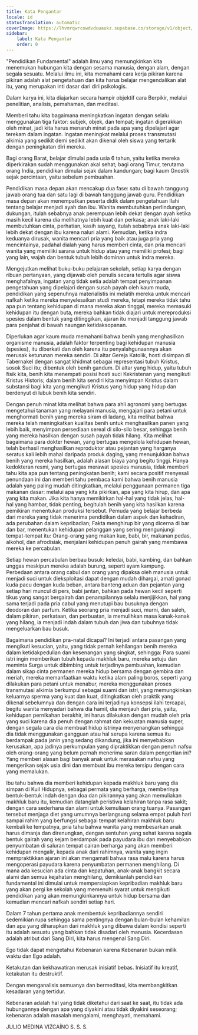 ```yaml
---
title: Kata Pengantar
locale: id
statusTranslation: automatic
coverImage: https://lhvmrqwrcowdvduuaukz.supabase.co/storage/v1/object/public/strapi-uploads/small_cover-educacion-fundamental.webp-2d51a7828a2b1309555be27f7e2a61a0.webp
sidebar:
    label: Kata Pengantar
    order: 0
---
```

"Pendidikan Fundamental" adalah ilmu yang memungkinkan kita menemukan hubungan kita dengan sesama manusia, dengan alam, dengan segala sesuatu. Melalui ilmu ini, kita memahami cara kerja pikiran karena pikiran adalah alat pengetahuan dan kita harus belajar mengendalikan alat itu, yang merupakan inti dasar dari diri psikologis.

Dalam karya ini, kita diajarkan secara hampir objektif cara Berpikir, melalui penelitian, analisis, pemahaman, dan meditasi.

Memberi tahu kita bagaimana meningkatkan ingatan dengan selalu menggunakan tiga faktor: subjek, objek, dan tempat; ingatan digerakkan oleh minat, jadi kita harus menaruh minat pada apa yang dipelajari agar terekam dalam ingatan. Ingatan meningkat melalui proses transmutasi alkimia yang sedikit demi sedikit akan dikenal oleh siswa yang tertarik dengan peningkatan diri mereka.

Bagi orang Barat, belajar dimulai pada usia 6 tahun, yaitu ketika mereka diperkirakan sudah menggunakan akal sehat; bagi orang Timur, terutama orang India, pendidikan dimulai sejak dalam kandungan; bagi kaum Gnostik sejak percintaan, yaitu sebelum pembuahan.

Pendidikan masa depan akan mencakup dua fase: satu di bawah tanggung jawab orang tua dan satu lagi di bawah tanggung jawab guru. Pendidikan masa depan akan menempatkan peserta didik dalam pengetahuan Ilahi tentang belajar menjadi ayah dan ibu. Wanita membutuhkan perlindungan, dukungan, itulah sebabnya anak perempuan lebih dekat dengan ayah ketika masih kecil karena dia melihatnya lebih kuat dan perkasa; anak laki-laki membutuhkan cinta, perhatian, kasih sayang, itulah sebabnya anak laki-laki lebih dekat dengan ibu karena naluri alami. Kemudian, ketika indra keduanya dirusak, wanita mencari pria yang baik atau juga pria yang mencintainya, padahal dialah yang harus memberi cinta, dan pria mencari wanita yang memiliki sarana untuk hidup atau yang memiliki profesi; bagi yang lain, wajah dan bentuk tubuh lebih dominan untuk indra mereka.

Mengejutkan melihat buku-buku pelajaran sekolah, setiap karya dengan ribuan pertanyaan, yang dijawab oleh penulis secara tertulis agar siswa menghafalnya, ingatan yang tidak setia adalah tempat penyimpanan pengetahuan yang dipelajari dengan susah payah oleh kaum muda, pendidikan yang sepenuhnya materialistis ini melatih mereka untuk mencari nafkah ketika mereka menyelesaikan studi mereka, tetapi mereka tidak tahu apa pun tentang kehidupan di mana mereka akan tinggal, mereka memasuki kehidupan itu dengan buta, mereka bahkan tidak diajari untuk mereproduksi spesies dalam bentuk yang ditinggikan, ajaran itu menjadi tanggung jawab para penjahat di bawah naungan ketidaksopanan.

Diperlukan agar kaum muda memahami bahwa benih yang menghasilkan organisme manusia, adalah faktor terpenting bagi kehidupan manusia (spesies), itu diberkati dan oleh karena itu penyalahgunaannya akan merusak keturunan mereka sendiri. Di altar Gereja Katolik, hosti disimpan di Tabernakel dengan sangat khidmat sebagai representasi tubuh Kristus, sosok Suci itu; dibentuk oleh benih gandum. Di altar yang hidup, yaitu tubuh fisik kita, benih kita menempati posisi hosti suci Kekristenan yang mengikuti Kristus Historis; dalam benih kita sendiri kita menyimpan Kristus dalam substansi bagi kita yang mengikuti Kristus yang hidup yang hidup dan berdenyut di lubuk benih kita sendiri.

Dengan penuh minat kita melihat bahwa para ahli agronomi yang bertugas mengetahui tanaman yang melayani manusia, mengajari para petani untuk menghormati benih yang mereka siram di ladang, kita melihat bahwa mereka telah meningkatkan kualitas benih untuk menghasilkan panen yang lebih baik, menyimpan persediaan sereal di silo-silo besar, sehingga benih yang mereka hasilkan dengan susah payah tidak hilang. Kita melihat bagaimana para dokter hewan, yang bertugas mengelola kehidupan hewan, telah berhasil menghasilkan reproduktor atau pejantan yang harganya seratus kali lebih mahal daripada produk daging, yang menunjukkan bahwa benih yang mereka hasilkan, adalah alasan biaya yang begitu tinggi. Hanya kedokteran resmi, yang bertugas merawat spesies manusia, tidak memberi tahu kita apa pun tentang peningkatan benih; kami secara positif menyesali penundaan ini dan memberi tahu pembaca kami bahwa benih manusia adalah yang paling mudah ditingkatkan, melalui penggunaan permanen tiga makanan dasar: melalui apa yang kita pikirkan, apa yang kita hirup, dan apa yang kita makan. Jika kita hanya memikirkan hal-hal yang tidak jelas, hal-hal yang hambar, tidak penting, begitulah benih yang kita hasilkan karena pemikiran menentukan produksi tersebut. Pemuda yang belajar berbeda dari mereka yang tidak menerima pendidikan dalam aspek dan kehadiran, ada perubahan dalam kepribadian; Fakta menghirup bir yang dicerna di bar dan bar, menentukan kehidupan pelanggan yang sering mengunjungi tempat-tempat itu: Orang-orang yang makan kue, babi, bir, makanan pedas, alkohol, dan afrodisiak, menjalani kehidupan penuh gairah yang membawa mereka ke percabulan.

Setiap hewan percabulan berbau busuk: keledai, babi, kambing, dan bahkan unggas meskipun mereka adalah burung, seperti ayam kampung. Perbedaan antara orang cabul dan orang yang dipaksa oleh manusia untuk menjadi suci untuk dieksploitasi dapat dengan mudah dihargai, amati gonad kuda pacu dengan kuda beban, antara banteng aduan dan pejantan yang setiap hari muncul di pers, babi jantan, bahkan pada hewan kecil seperti tikus yang sangat bergairah dan penampilannya selalu menjijikkan, hal yang sama terjadi pada pria cabul yang menutupi bau busuknya dengan deodoran dan parfum. Ketika seorang pria menjadi suci, murni, dan saleh, dalam pikiran, perkataan, dan perbuatan, ia memulihkan masa kanak-kanak yang hilang, ia menjadi indah dalam tubuh dan jiwa dan tubuhnya tidak mengeluarkan bau busuk.

Bagaimana pendidikan pra-natal dicapai? Ini terjadi antara pasangan yang mengikuti kesucian, yaitu, yang tidak pernah kehilangan benih mereka dalam ketidakpedulian dan kesenangan yang singkat, sehingga: Para suami istri ingin memberikan tubuh kepada makhluk baru, mereka setuju dan meminta Surga untuk dibimbing untuk terjadinya pembuahan, kemudian dalam sikap cinta permanen mereka hidup bersama dengan gembira dan meriah, mereka memanfaatkan waktu ketika alam paling boros, seperti yang dilakukan para petani untuk menabur, mereka menggunakan proses transmutasi alkimia berkumpul sebagai suami dan istri, yang memungkinkan keluarnya sperma yang kuat dan kuat, ditingkatkan oleh praktik yang dikenal sebelumnya dan dengan cara ini terjadinya konsepsi ilahi tercapai, begitu wanita menyadari bahwa dia hamil, dia menjauh dari pria, yaitu, kehidupan pernikahan berakhir, ini harus dilakukan dengan mudah oleh pria yang suci karena dia penuh dengan rahmat dan kekuatan manusia super, dengan segala cara dia membuat hidup istrinya menyenangkan sehingga dia tidak menggunakan gangguan atau hal serupa karena semua itu berdampak pada janin yang sedang dikandung, jika ini menyebabkan kerusakan, apa jadinya perkumpulan yang dipraktikkan dengan penuh nafsu oleh orang-orang yang belum pernah menerima saran dalam pengertian ini? Yang memberi alasan bagi banyak anak untuk merasakan nafsu yang mengerikan sejak usia dini dan membuat ibu mereka tersipu dengan cara yang memalukan.

Ibu tahu bahwa dia memberi kehidupan kepada makhluk baru yang dia simpan di Kuil Hidupnya, sebagai permata yang berharga, memberinya bentuk-bentuk indah dengan doa dan pikirannya yang akan memuliakan makhluk baru itu, kemudian datanglah peristiwa kelahiran tanpa rasa sakit; dengan cara sederhana dan alami untuk kemuliaan orang tuanya. Pasangan tersebut menjaga diet yang umumnya berlangsung selama empat puluh hari sampai rahim yang berfungsi sebagai tempat kelahiran makhluk baru kembali ke tempatnya, pria tahu bahwa wanita yang membesarkan anak harus dimanja dan direnungkan, dengan sentuhan yang sehat karena segala bentuk gairah yang kejam berdampak pada payudara ibu dan menyebabkan penyumbatan di saluran tempat cairan berharga yang akan memberi kehidupan mengalir, kepada anak dari rahimnya, wanita yang ingin mempraktikkan ajaran ini akan mengamati bahwa rasa malu karena harus mengoperasi payudara karena penyumbatan permanen menghilang. Di mana ada kesucian ada cinta dan kepatuhan, anak-anak bangkit secara alami dan semua kejahatan menghilang, demikianlah pendidikan fundamental ini dimulai untuk mempersiapkan kepribadian makhluk baru yang akan pergi ke sekolah yang memenuhi syarat untuk mengikuti pendidikan yang akan memungkinkannya untuk hidup bersama dan kemudian mencari nafkah sendiri setiap hari.

Dalam 7 tahun pertama anak membentuk kepribadiannya sendiri sedemikian rupa sehingga sama pentingnya dengan bulan-bulan kehamilan dan apa yang diharapkan dari makhluk yang dibawa dalam kondisi seperti itu adalah sesuatu yang bahkan tidak disadari oleh manusia. Kecerdasan adalah atribut dari Sang Diri, kita harus mengenal Sang Diri.

Ego tidak dapat mengetahui Kebenaran karena Kebenaran bukan milik waktu dan Ego adalah.

Ketakutan dan kekhawatiran merusak inisiatif bebas. Inisiatif itu kreatif, ketakutan itu destruktif.

Dengan menganalisis semuanya dan bermeditasi, kita membangkitkan kesadaran yang tertidur.

Kebenaran adalah hal yang tidak diketahui dari saat ke saat, itu tidak ada hubungannya dengan apa yang diyakini atau tidak diyakini seseorang; kebenaran adalah masalah mengalami, menghayati, memahami.

JULIO MEDINA VIZCAÍNO
S. S. S.

